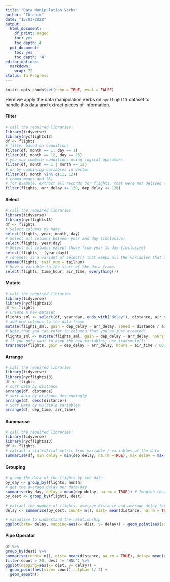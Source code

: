 ```yaml
---
title: "Data Manipulation Verbs"
author: "Ibrahim"
date: "15/03/2022"
output:
  html_document:
    df_print: paged
    toc: yes
    toc_depth: 4
  pdf_document:
    toc: yes
    toc_depth: '4'
editor_options:
  markdown:
    wrap: 72
status: In Progress
---
```


```r
knitr::opts_chunk$set(echo = TRUE, eval = FALSE)
```

Here we apply the data manipulation verbs on `nycflight13` dataset to handle this data and extract pieces of information.

#### Filter

```r
# call the required libraries
library(tidyverse)
library(nycflights13)
df <- flights
# filter based on conditions
filter(df, month == 1, day == 1)
filter(df, month == 12, day == 25)
# you may combine conditions using logical operators
filter(df, month == 1 | month == 12)
# or by combining variables in vector
filter(df, month %in% c(11, 12))
# comma means and (&)
# for example, extract all records for flights, that were not delayed (arr and dep) more than 2 hrs
filter(flights, arr_delay <= 120, dep_delay <= 120)
```

#### Select

```r
# call the required libraries
library(tidyverse)
library(nycflights13)
df <- flights
# Select columns by name 
select(flights, year, month, day) 
# Select all columns between year and day (inclusive) 
select(flights, year:day) 
# Select all columns except those from year to day (inclusive) 
select(flights, -(year:day)) 
# rename() is a variant of select() that keeps all the variables that aren’t explicitly mentioned: 
rename(flights, tail_num = tailnum) 
# Move a variable to the start of the data frame. 
select(flights, time_hour, air_time, everything()) 

```

#### Mutate

```r
# call the required libraries
library(tidyverse)
library(nycflights13)
df <- flights
# Create a new dataset 
flights_sml <- select(df, year:day, ends_with("delay"), distance, air_time ) 
# add new columns to the data frame
mutate(flights_sml, gain = dep_delay - arr_delay, speed = distance / air_time * 60) 
# Note that you can refer to columns that you’ve just created: 
flights_sml <- mutate(flights_sml, gain = dep_delay - arr_delay, hours = air_time / 60, gain_per_hour = gain / hours ) 
# If you only want to keep the new variables, use transmute(): 
transmute(flights, gain = dep_delay - arr_delay, hours = air_time / 60, gain_per_hour = gain / hours ) 

```

#### Arrange

```r
# call the required libraries
library(tidyverse)
library(nycflights13)
df <- flights
# sort data by distance 
arrange(df, distance) 
# sort data by distance descendingly 
arrange(df, desc(distance)) 
# Sort Data by Multiple Variables 
arrange(df, dep_time, arr_time) 

```

#### Summarise

```r
# call the required libraries
library(tidyverse)
library(nycflights13)
df <- flights
# extract a statistical metric from variable / variables of the data 
summarise(df, min_delay = min(dep_delay, na.rm =TRUE), max_delay = max(arr_delay, na.rm =TRUE)) 

```

#### Grouping

```r
# group the data of the flights by the date 
by_day <- group_by(flights, month) 
# get the average delay per date/day 
summarise(by_day, delay = mean(dep_delay, na.rm = TRUE)) # Imagine that we want to explore the relationship between the distance and average delay for each location. 
by_dest <- group_by(flights, dest) 

# extract the number of flights, average distance and average delay for each destination 
delay <- summarise(by_dest, count= n(), dist= mean(distance, na.rm = TRUE), delay= mean(arr_delay, na.rm = TRUE) ) 

# visualise to understand the relationship 
ggplot(data= delay, mapping=aes(x= dist, y= delay)) + geom_point(aes(size= count), alpha= 1/ 3) + geom_smooth()

```

#### Pipe Operator

```r
df %>% 
group_by(dest) %>% 
summarise(count= n(), dist= mean(distance, na.rm = TRUE), delay= mean(arr_delay, na.rm = TRUE)) %>% 
filter(count > 20, dest != 'HNL') %>% 
ggplot(mapping=aes(x= dist, y= delay)) + 
  geom_point(aes(size= count), alpha= 1/ 3) + 
  geom_smooth()

```

